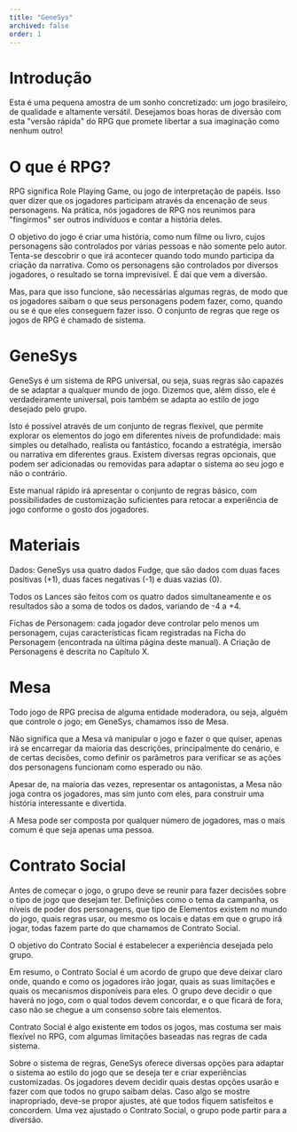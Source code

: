 ```yaml
---
title: "GeneSys"
archived: false
order: 1
---
```

# Introdução

Esta é uma pequena amostra de um sonho concretizado: um jogo brasileiro, de qualidade e altamente versátil. Desejamos boas horas de diversão com esta "versão rápida" do RPG que promete libertar a sua imaginação como nenhum outro!


# O que é RPG?

RPG significa Role Playing Game, ou jogo de interpretação de papéis. Isso quer dizer que os jogadores participam através da encenação de seus personagens. Na prática, nós jogadores de RPG nos reunimos para "fingirmos" ser outros indivíduos e contar a história deles.

O objetivo do jogo é criar uma história, como num filme ou livro, cujos personagens são controlados por várias pessoas e não somente pelo autor. Tenta-se descobrir o que irá acontecer quando todo mundo participa da criação da narrativa. Como os personagens são controlados por diversos jogadores, o resultado se torna imprevisível. É daí que vem a diversão.

Mas, para que isso funcione, são necessárias algumas regras, de modo que os jogadores saibam o que seus personagens podem fazer, como, quando ou se é que eles conseguem fazer isso. O conjunto de regras que rege os jogos de RPG é chamado de sistema.


# GeneSys

GeneSys é um sistema de RPG universal, ou seja, suas regras são capazes de se adaptar a qualquer mundo de jogo. Dizemos que, além disso, ele é verdadeiramente universal, pois também se adapta ao estilo de jogo desejado pelo grupo.

Isto é possível através de um conjunto de regras flexível, que permite explorar os elementos do jogo em diferentes níveis de profundidade: mais simples ou detalhado, realista ou fantástico, focando a estratégia, imersão ou narrativa em diferentes graus. Existem diversas regras opcionais, que podem ser adicionadas ou removidas para adaptar o sistema ao seu jogo e não o contrário.

Este manual rápido irá apresentar o conjunto de regras básico, com possibilidades de customização suficientes para retocar a experiência de jogo conforme o gosto dos jogadores.


# Materiais

Dados: GeneSys usa quatro dados Fudge, que são dados com duas faces positivas (+1), duas faces negativas (-1) e duas vazias (0).

Todos os Lances são feitos com os quatro dados simultaneamente e os resultados são a soma de todos os dados, variando de -4 a +4.

Fichas de Personagem: cada jogador deve controlar pelo menos um personagem, cujas características ficam registradas na Ficha do Personagem (encontrada na última página deste manual). A Criação de Personagens é descrita no Capítulo X.



# Mesa

Todo jogo de RPG precisa de alguma entidade moderadora, ou seja, alguém que controle o jogo; em GeneSys, chamamos isso de Mesa.

Não significa que a Mesa vá manipular o jogo e fazer o que quiser, apenas irá se encarregar da maioria das descrições, principalmente do cenário, e de certas decisões, como definir os parâmetros para verificar se as ações dos personagens funcionam como esperado ou não.

Apesar de, na maioria das vezes, representar os antagonistas, a Mesa não joga contra os jogadores, mas sim junto com eles, para construir uma história interessante e divertida.

A Mesa pode ser composta por qualquer número de jogadores, mas o mais comum é que seja apenas uma pessoa.



# Contrato Social

Antes de começar o jogo, o grupo deve se reunir para fazer decisões sobre o tipo de jogo que desejam ter. Definições como o tema da campanha, os níveis de poder dos personagens, que tipo de Elementos existem no mundo do jogo, quais regras usar, ou mesmo os locais e datas em que o grupo irá jogar, todas fazem parte do que chamamos de Contrato Social.

O objetivo do Contrato Social é estabelecer a experiência desejada pelo grupo.

Em resumo, o Contrato Social é um acordo de grupo que deve deixar claro onde, quando e como os jogadores irão jogar, quais as suas limitações e quais os mecanismos disponíveis para eles. O grupo deve decidir o que haverá no jogo, com o qual todos devem concordar, e o que ficará de fora, caso não se chegue a um consenso sobre tais elementos.

Contrato Social é algo existente em todos os jogos, mas costuma ser mais flexível no RPG, com algumas limitações baseadas nas regras de cada sistema.

Sobre o sistema de regras, GeneSys oferece diversas opções para adaptar o sistema ao estilo do jogo que se deseja ter e criar experiências customizadas. Os jogadores devem decidir quais destas opções usarão e fazer com que todos no grupo saibam delas. Caso algo se mostre inapropriado, deve-se propor ajustes, até que todos fiquem satisfeitos e concordem. Uma vez ajustado o Contrato Social, o grupo pode partir para a diversão.
